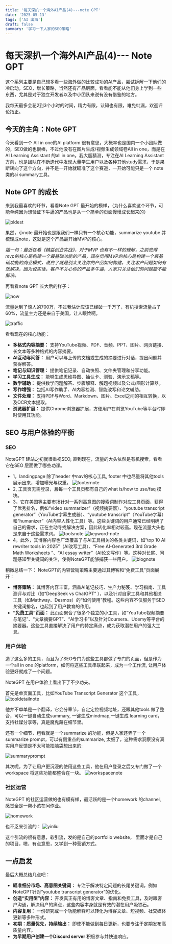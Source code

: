 ```yaml
---
title: '每天深扒一个海外AI产品(4)---note GPT'
date: '2025-05-13'
tags: ['AI 出海']
draft: false
summary: '学习一下人家的SEO策略'
---
```


# 每天深扒一个海外AI产品(4)--- Note GPT


这个系列主要是自己想多看一些海外做的比较成功的AI产品，尝试拆解一下他们的冷启动，SEO，增长策略，当然还有产品层面，看看能不能从他们身上学到一些东西，尤其是对于独立开发者以及中小团队来说有没有借鉴的地方。

我每天最多会花2到3个小时的时间，精力有限，认知也有限，难免纰漏，欢迎评论指正。

## 今天的主角：Note GPT

今天看到一个 All in one的AI platform 很有意思，大概率也是国内一个小团队做的，SEO做的也很棒，不过他没有在图片生成/视频生成领域卷All in one，而是在AI Learning Assistant 的all in one。我大胆猜测，专注在AI Learning Assistant方向，也是团队在不断迭代中发现大量学生用户以及各种其他study需求，于是果断转向了这个方向，并不是一开始就瞄准了这个赛道，一开始可能只是一个 note 类的ai summary工具。

## Note GPT 的成长

来到我最喜欢的环节，看看Note GPT 最开始的模样，（为什么喜欢这个环节，可能单纯因为想验证下牛逼的产品也是从一个简单的页面慢慢成长起来的）

![oldest](/static/images/04-notegpt/oldest.png)

果然，小note 最开始也是跟我们一样只有一个核心功能，summarize youtube 并梳理成note，这就是这个产品最开始MVP的核心。

*插一句：最近在看《精益创业实战》，对于MVP 也有不一样的理解，之前觉得mvp的核心是构建一个最基础功能的产品，现在觉得MVP的核心是构建一个最基础功能的商业模式，说白了就是别太关注你的产品如何构建，关注客户问题如何有效解决，因为说实话，客户不关心你的产品多牛逼，人家只关注他们的问题能不能解决。*

再看看note GPT 长大后的样子：

![now](/static/images/04-notegpt/now.png)

流量达到了惊人的700万，不过我估计应该已经破一千万了，有机搜索流量占了60%，流量主力还是来自于美国，让人眼馋啊。

![traffic](/static/images/04-notegpt/traffic.png)

看看现在的核心功能：
* **多格式内容摘要：** 支持YouTube视频、PDF、音频、PPT、图片、网页链接、长文本等多种格式的内容摘要。  
* **AI互动与问答：** 用户可以与上传的文档或生成的摘要进行对话，提出问题并获得解答。  
* **笔记与知识管理：** 提供笔记记录、自动快照、文件夹管理和分享功能。  
* **学习工具生成：** 能够生成思维导图、抽认卡、测验、演示文稿等。  
* **数学辅助：** 提供数学问题解答、步骤解释、解题视频以及公式/图形计算器。  
* **写作增强：** 包括AI写作助手、AI内容检测、智能改写和论文辅助。  
* **文件处理：** 支持PDF与Word、Markdown、图片、Excel之间的相互转换，以及OCR文本提取。  
* **浏览器扩展：** 提供Chrome浏览器扩展，方便用户在浏览YouTube等平台时即时使用其功能。


## SEO 与用户体验的平衡

### SEO

NoteGPT 建站之初就很重视SEO, 直到现在，流量的大头依然是有机搜索，看看它在SEO 层面做了哪些功课。

- 1，landingpage 除了header 中nav的核心工具, footer 中也尽量将其他tools 展示出来，增加曝光与权重。
![footernote](/static/images/04-notegpt/footernote.png)
- 2, 工具页无需登录，且每一个工具页都有自己的what is/how to use/faq 模块。
- 3，它在美国等主要市场针对一系列高意图的搜索词制作对应工具页面，获得了优秀排名，例如“video summarizer”（视频摘要器）、“youtube transcript generator”（YouTube字幕生成器）、“youtube transcript”（YouTube字幕）和“humanizer”（AI内容人性化工具）等。这些关键词的用户通常已经明确了自己的需求，正在主动寻找解决方案，因此转化率相对较高。现在流量大头也是来自于这些需求词。
![toolsnote](/static/images/04-notegpt/toolsnote.png)
![keyword-note](/static/images/04-notegpt/keyword-note.png)
- 4，此外，其博客内容也广泛覆盖了与AI工具相关的各类关键词，如“top 10 AI rewriter tools in 2025”（AI改写工具）、“Free AI-Generated 3rd Grade Math Worksheets ”、“AI essay writer”（AI论文写作）等。这种对长尾、问题感知型关键词的关注，使得NoteGPT能够捕获一些用户。
![blognote](/static/images/04-notegpt/blognote.png)

稍微总结一下：
NoteGPT的内容营销策略主要通过其博客和“免费工具”页面展开：
* **博客策略：** 其博客内容丰富，涵盖AI笔记技巧、生产力秘笈、学习指南、工具测评与对比（如“DeepSeek vs ChatGPT” ），以及针对自家工具和其他相关工具（如Mathway、Desmos）的“如何使用”教程。这些内容不仅服务于SEO关键词排名，也起到了用户教育的作用。  
* **“免费工具”页面：** 此页面聚合了很多个独立的小工具，如“YouTube视频摘要与笔记”、“文章摘要GPT”、“AI学习卡”以及针对Coursera、Udemy等平台的摘要器。这些工具直接解决了用户的特定痛点，成为获取潜在用户的强大工具。


### 用户体验

造了这么多的工具，而且为了SEO专门为这些工具都做了专门的页面，但是作为一个all in one 的platform，如何将这些工具串联起来，成为一个工作流, 让用户体验更好就成了一个问题。

NoteGPT 在用户体验上看出下了不少功夫。

首先是单页面工具，比如YouTube Transcript Generator 这个工具，
![tooldetailnote](/static/images/04-notegpt/tooldetailnote.png)

他并不单单是一个翻译，它会分章节，自定定位视频地址，还跟其他tools 做了整合，可以一键自动生成summary, 一键生成mindmap,一键生成 learning card，支持社媒分享等，真是魔鬼藏在细节里。

还有一个细节，粗看就是一个summarize 的功能，但是人家还弄了一个summarize prompt，可以有侧重点的summarize, 太细了，这种需求洞察没有真实用户反馈是不太可能拍脑袋想出来的:

![summaryprompt](/static/images/04-notegpt/summaryprompt.png)

其次呢，为了让用户更沉浸的使用这些工具，他在用户登录之后又专门做了一个 workspace 将这些功能都整合在一块。
![workspacenote](/static/images/04-notegpt/workspacenote.png)

### 社区运营

NoteGPT 的社区运营做的也有模有样，最活跃的是一个homework 的channel, 感觉全是一帮小孩在问作业。

![homework](/static/images/04-notegpt/homework.png)

也不乏来引流的：
![yinliu](/static/images/04-notegpt/yinliu.png)

这个引流的很有意思，软引流，发的是自己的portfolio website， 里面才是自己的项目，嗯，有点意思，又学到一种营销方式。


## 一点启发

最后大概总结几点吧：

* **瞄准细分市场、高意图关键词：** 专注于解决特定问题的长尾关键词，例如NoteGPT针对“youtube transcript generator”的优化。  
* **创造“实用型”内容：** 开发真正有用的博客文章、指南和免费工具，及时跟客户沟通，解决用户的痛点，这些内容本身就是有效的潜在用户吸铁石。  
* **内容复用：** 一份研究或一个功能解释可以转化为博客文章、短视频、社交媒体更新等多种形式。  
* **初期：质量优先，持续输出：** 即使不能做到每日更新，也要专注于定期发布高质量内容。
* **为早期用户创建一个Discord server** 积极参与并快速响应。